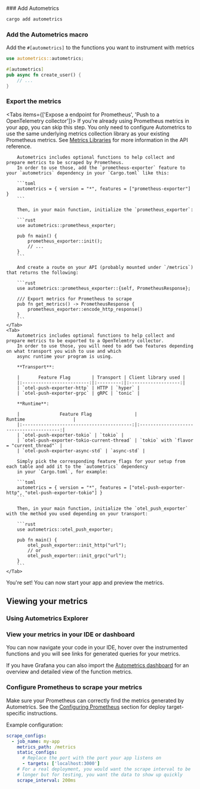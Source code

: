 

<GettingStartedSnippet lang="Rust"/>

<Steps>
### Add Autometrics

```bash copy
cargo add autometrics
```

### Add the Autometrics macro

Add the `#[autometrics]` to the functions you want to instrument with metrics

```rust
use autometrics::autometrics;

#[autometrics]
pub async fn create_user() {
	// ...
}
```

### Export the metrics

<Tabs items={['Expose a endpoint for Prometheus', 'Push to a OpenTelemetry collector']}>
    <Tab>
        <Callout type="info">
            If you're already using Prometheus metrics in your app, you can skip this step. You only need to configure Autometrics to use the same underlying metrics collection library as your existing Prometheus metrics. See [Metrics Libraries](https://docs.rs/autometrics/latest/autometrics/#metrics-libraries) for more information in the API reference.
        </Callout>

        Autometrics includes optional functions to help collect and prepare metrics to be scraped by Prometheus.
        In order to use those, add the `prometheus-exporter` feature to your `autometrics` dependency in your `Cargo.toml` like this:

        ```toml
        autometrics = { version = "*", features = ["prometheus-exporter"] }
        ```

        Then, in your main function, initialize the `prometheus_exporter`:

        ```rust
        use autometrics::prometheus_exporter;

        pub fn main() {
            prometheus_exporter::init();
            // ...
        }
        ```

        And create a route on your API (probably mounted under `/metrics`) that returns the following:

        ```rust
        use autometrics::prometheus_exporter::{self, PrometheusResponse};

        /// Export metrics for Prometheus to scrape
        pub fn get_metrics() -> PrometheusResponse {
            prometheus_exporter::encode_http_response()
        }
        ```
    </Tab>
    <Tab>
        Autometrics includes optional functions to help collect and prepare metrics to be exported to a OpenTelemtry collector.
        In order to use those, you will need to add two features depending on what transport you wish to use and which
        async runtime your program is using.

        **Transport**:

        |       Feature Flag        | Transport | Client library used |
        |:-------------------------:|:---------:|:-------------------:|
        | `otel-push-exporter-http` | HTTP | `hyper` |
        | `otel-push-exporter-grpc` | gRPC | `tonic` |

        **Runtime**:

        |               Feature Flag                |                 Runtime                  |
        |:-----------------------------------------:|:----------------------------------------:|
        | `otel-push-exporter-tokio` | `tokio` |
        | `otel-push-exporter-tokio-current-thread` | `tokio` with `flavor = "current_thread"` |
        | `otel-push-exporter-async-std` | `async-std` |

        Simply pick the corresponding feature flags for your setup from each table and add it to the `autometrics` dependency
        in your `Cargo.toml`, for example:

        ```toml
        autometrics = { version = "*", features = ["otel-push-exporter-http", "otel-push-exporter-tokio"] }
        ```

        Then, in your main function, initialize the `otel_push_exporter` with the method you used depending on your transport:

        ```rust
        use autometrics::otel_push_exporter;

        pub fn main() {
            otel_push_exporter::init_http("url");
            // or
            otel_push_exporter::init_grpc("url");
        }
        ```
    </Tab>
</Tabs>

You're set! You can now start your app and preview the metrics.

</Steps>

## Viewing your metrics

### Using Autometrics Explorer
<PreviewMetricsInExplorerSnippet/>

### View your metrics in your IDE or dashboard

You can now navigate your code in your IDE, hover over the instrumented functions and you will see links for generated queries for your metrics.

If you have Grafana you can also import the [Autometrics dashboard](https://github.com/autometrics-dev/autometrics-shared#dashboards) for an overview and detailed view of the function metrics.

### Configure Prometheus to scrape your metrics

Make sure your Prometheus can correctly find the metrics generated by Autometrics. See the [Configuring Prometheus](/configuring-prometheus) section for deploy target-specific instructions. 

Example configuration:

```yaml
scrape_configs:
  - job_name: my-app
    metrics_path: /metrics
    static_configs:
      # Replace the port with the port your app listens on
      - targets: ['localhost:3000']
    # For a real deployment, you would want the scrape interval to be
    # longer but for testing, you want the data to show up quickly
    scrape_interval: 200ms
```
